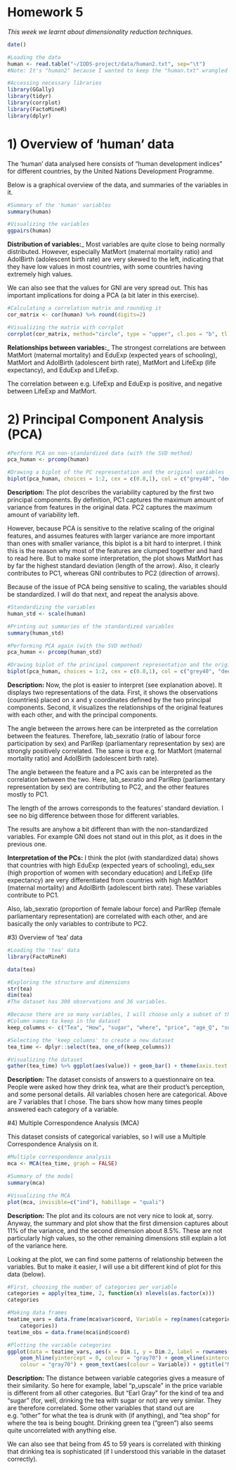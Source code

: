 # Homework 5

*This week we learnt about dimensionality reduction techniques.*

```r
date()
```

```r

#Loading the data
human <- read.table("~/IODS-project/data/human2.txt", sep="\t")
#Note: It's "human2" because I wanted to keep the "human.txt" wrangled for last week's exercise :-)

#Accessing necessary libraries
library(GGally)
library(tidyr)
library(corrplot)
library(FactoMineR)
library(dplyr)

```

# 1) Overview of 'human' data

The 'human' data analysed here consists of "human development indices" for different countries, by the United Nations Development Programme. 

Below is a graphical overview of the data, and summaries of the variables in it. 

```r

#Summary of the 'human' variables
summary(human)

#Visualizing the variables
ggpairs(human)

```

__Distribution of variables:___ Most variables are quite close to being normally distributed. However, especially MatMort (maternal mortality ratio) and AdolBirth (adolescent birth rate) are very skewed to the left, indicating that they have low values in most countries, with some countries having extremely high values.

We can also see that the values for GNI are very spread out. This has important implications for doing a PCA (a bit later in this exercise).

```r

#Calculating a correlation matrix and rounding it
cor_matrix <- cor(human) %>% round(digits=2)

#Visualizing the matrix with corrplot
corrplot(cor_matrix, method="circle", type = "upper", cl.pos = "b", tl.pos = "d", tl.cex = 0.6)

```

__Relationships between variables:___ The strongest correlations are between MatMort (maternal mortality) and EduExp (expected years of schooling), MatMort and AdolBirth (adolescent birth rate), MatMort and LifeExp (life expectancy), and EduExp and LifeExp. 

The correlation between e.g. LifeExp and EduExp is positive, and negative between LifeExp and MatMort.
  
# 2) Principal Component Analysis (PCA)

```r

#Perform PCA on non-standardized data (with the SVD method)
pca_human <- prcomp(human)

#Drawing a biplot of the PC representation and the original variables
biplot(pca_human, choices = 1:2, cex = c(0.8,1), col = c("grey40", "deeppink2"))

```

__Description:__ The plot describes the variability captured by the first two principal components. By definition, PC1 captures the maximum amount of variance from features in the original data. PC2 captures the maximum amount of variability left. 

However, because PCA is sensitive to the relative scaling of the original features, and assumes features with larger variance are more important than ones with smaller variance, this biplot is a bit hard to interpret. I think this is the reason why most of the features are clumped together and hard to read here. But to make some interpretation, the plot shows MatMort has by far the highest standard deviation (length of the arrow). Also, it clearly contributes to PC1, whereas GNI contributes to PC2 (direction of arrows).

Because of the issue of PCA being sensitive to scaling, the variables should be standardized. I will do that next, and repeat the analysis above.

```r
#Standardizing the variables
human_std <- scale(human)

#Printing out summaries of the standardized variables
summary(human_std)

#Performing PCA again (with the SVD method)
pca_human <- prcomp(human_std)

#Drawing biplot of the principal component representation and the original variables
biplot(pca_human, choices = 1:2, cex = c(0.8,1), col = c("grey40", "deeppink2"))

```

__Description:__ Now, the plot is easier to interpret (see explanation above). It displays two representations of the data. First, it shows the observations (countries) placed on x and y coordinates defined by the two principal components. Second, it visualizes the relationships of the original features with each other, and with the principal components.

The angle between the arrows here can be interpreted as the correlation between the features. Therefore, lab_sexratio (ratio of labour force participation by sex) and ParlRep (parliamentary representation by sex) are strongly positively correlated. The same is true e.g. for MatMort (maternal mortality ratio) and AdolBirth (adolescent birth rate).

The angle between the feature and a PC axis can be interpreted as the correlation between the two. Here, lab_sexratio and ParlRep (parliamentary representation by sex) are contributing to PC2, and the other features mostly to PC1. 

The length of the arrows corresponds to the features' standard deviation. I see no big difference between those for different variables.

The results are anyhow a bit different than with the non-standardized variables. For example GNI does not stand out in this plot, as it does in the previous one. 

__Interpretation of the PCs:__ I think the plot (with standardized data) shows that countries with high EduExp (expected years of schooling), edu_sex (high proportion of women with secondary education) and LifeExp (life expectancy) are very differentiated from countries with high MatMort (maternal mortality) and AdolBirth (adolescent birth rate). These variables contribute to PC1. 

Also, lab_sexratio (proportion of female labour force) and ParlRep (female parliamentary representation) are correlated with each other, and are basically the only variables to contribute to PC2.

#3) Overview of 'tea' data

```r

#Loading the 'tea' data
library(FactoMineR)

data(tea)

#Exploring the structure and dimensions
str(tea)
dim(tea)
#The dataset has 300 observations and 36 variables.

#Because there are so many variables, I will choose only a subset of them to analyse:
#Column names to keep in the dataset
keep_columns <- c("Tea", "How", "sugar", "where", "price", "age_Q", "sophisticated")

#Selecting the 'keep_columns' to create a new dataset
tea_time <- dplyr::select(tea, one_of(keep_columns))

#Visualizing the dataset
gather(tea_time) %>% ggplot(aes(value)) + geom_bar() + theme(axis.text.x = element_text(angle = 45, hjust = 1, size = 8)) + facet_wrap("key", scales = "free")

```

__Description:__ The dataset consists of answers to a questionnaire on tea. People were asked how they drink tea, what are their product's perception, and some personal details. All variables chosen here are categorical. Above are 7 variables that I chose. The bars show how many times people answered each category of a variable.

#4) Multiple Correspondence Analysis (MCA)

This dataset consists of categorical variables, so I will use a Multiple Correspondence Analysis on it. 

```r

#Multiple correspondence analysis
mca <- MCA(tea_time, graph = FALSE)

#Summary of the model
summary(mca)

#Visualizing the MCA
plot(mca, invisible=c("ind"), habillage = "quali")


```

__Description:__ The plot and its colours are not very nice to look at, sorry. Anyway, the summary and plot show that the first dimension captures about 11% of the variance, and the second dimension about 8.5%. These are not particularly high values, so the other remaining dimensions still explain a lot of the variance here.

Looking at the plot, we can find some patterns of relationship between the variables. But to make it easier, I will use a bit different kind of plot for this data (below).

```r

#First, choosing the number of categories per variable
categories = apply(tea_time, 2, function(x) nlevels(as.factor(x)))
categories

#Making data frames
teatime_vars = data.frame(mca$var$coord, Variable = rep(names(categories), 
    categories))
teatime_obs = data.frame(mca$ind$coord)

#Plotting the variable categories
ggplot(data = teatime_vars, aes(x = Dim.1, y = Dim.2, label = rownames(teatime_vars))) + 
    geom_hline(yintercept = 0, colour = "gray70") + geom_vline(xintercept = 0, 
    colour = "gray70") + geom_text(aes(colour = Variable)) + ggtitle("MCA plot of variables") + theme_classic()


```

__Description:__ The distance between variable categories gives a measure of their similarity. So here for example, label "p_upscale" in the price variable is different from all other categories. But "Earl Gray" for the kind of tea and "sugar" (for, well, drinking the tea with sugar or not) are very similar. They are therefore correlated. Some other variables that stand out are e.g. "other" for what the tea is drunk with (if anything), and "tea shop" for where the tea is being bought. Drinking green tea ("green") also seems quite uncorrelated with anything else. 

We can also see that being from 45 to 59 years is correlated with thinking that drinking tea is sophisticated (if I understood this variable in the dataset correctly). 
